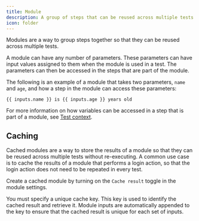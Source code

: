 ```yaml
---
title: Module
description: A group of steps that can be reused across multiple tests
icon: folder
---
```


Modules are a way to group steps together so that they can be reused across multiple tests.

A module can have any number of parameters. These parameters can have input values assigned to them when the module is used in a test. The parameters can then be accessed in the steps that are part of the module.

The following is an example of a module that takes two parameters, `name` and `age`, and how a step in the module can access these parameters:

```
{{ inputs.name }} is {{ inputs.age }} years old
```

For more information on how variables can be accessed in a step that is part of a module, see [Test context](/platform/test-context).

## Caching

Cached modules are a way to store the results of a module so that they can be reused across multiple tests without re-executing. A common use case is to cache the results of a module that performs a login action, so that the login action does not need to be repeated in every test.

Create a cached module by turning on the `Cache result` toggle in the module settings.

You must specify a unique cache key. This key is used to identify the cached result and retrieve it. Module inputs are automatically appended to the key to ensure that the cached result is unique for each set of inputs.
